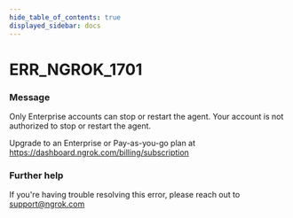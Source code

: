 ```yaml
---
hide_table_of_contents: true
displayed_sidebar: docs
---
```



# ERR_NGROK_1701

### Message

Only Enterprise accounts can stop or restart the agent.
Your account is not authorized to stop or restart the agent.

Upgrade to an Enterprise or Pay-as-you-go plan at https://dashboard.ngrok.com/billing/subscription

<ErrorDetails error="err_ngrok_1701" />

### Further help

If you're having trouble resolving this error, please reach out to [support@ngrok.com](mailto:support@ngrok.com?subject=Help%20with%20ERR_NGROK_1701)


